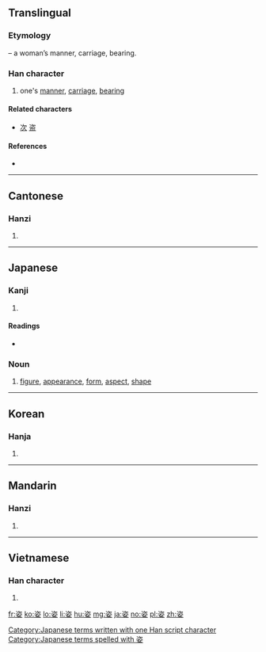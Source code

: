==Translingual==
===Etymology===
{{Han compound|次|女|t2=woman|ls=psc|c1=p|c2=s}} – a woman’s manner, carriage, bearing.

===Han character===
{{Han char|rn=38|rad=女|as=06|sn=9|four=37404|canj=IOV,MOV|ids=⿱次女}}

# one's [[manner]], [[carriage]], [[bearing]]

====Related characters====
* [[次]] [[盗]]

====References====
* {{Han ref|kx=0261.220|dkj=06257|dj=0527.250|hdz=21047.060|uh=59FF|ud=23039|bh=ABBA|bd=43962}}

----

==Cantonese==

===Hanzi===
{{yue-hanzi|jyut=[[zi1]]|y=ji1}}

# {{defn|lang=yue|sort=女06}}

----

==Japanese==

===Kanji===
{{ja-kanji|grade=6|rs=女06}}

# {{defn|lang=ja|sort=女06}}

====Readings====
* {{ja-readings|on=[[し]] (shi)|kun=[[すがた]] (sugata)}}

===Noun===
{{ja-noun|k|hira=すがた|rom=sugata}} 

# [[figure]], [[appearance]], [[form]], [[aspect]], [[shape]] 

[[Category:Japanese terms written with one Han script character]]
[[Category:Japanese terms spelled with 姿]]
----

==Korean==

===Hanja===
{{ko-hanja|hangeul=자|rv=ja|mr=cha}}

# {{defn|lang=ko|sort=女06}}

----

==Mandarin==

===Hanzi===
{{cmn-hanzi|pin=[[zī]] ([[zi1]])|wg=tzu<sup>1</sup>}}

# {{defn|lang=cmn|sort=女06}}

----

==Vietnamese==

===Han character===
{{vi-hantu|[[tư]]|rs=女06}}

# {{defn|lang=vi|sort=女06}}

[[fr:姿]]
[[ko:姿]]
[[lo:姿]]
[[li:姿]]
[[hu:姿]]
[[mg:姿]]
[[ja:姿]]
[[no:姿]]
[[pl:姿]]
[[zh:姿]]